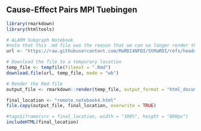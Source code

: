 ## Cause-Effect Pairs MPI Tuebingen

```r
library(rmarkdown)
library(htmltools)

# ALARM Subgraph Notebook
#note that this .md file was the reason that we can no longer render the book as a pdf.
url <- "https://raw.githubusercontent.com/MaRDI4NFDI/StMaRDI/refs/heads/main/notebook_04_causal_benchmarking_prelim.md"

# Download the file to a temporary location
temp_file <- tempfile(fileext = ".Rmd")
download.file(url, temp_file, mode = "wb")

# Render the Rmd file
output_file <- rmarkdown::render(temp_file, output_format = "html_document", quiet = TRUE)

final_location <- "remote_notebook4.html"
file.copy(output_file, final_location, overwrite = TRUE)
```

```r
#tags$iframe(src = final_location, width = "100%", height = "800px")
includeHTML(final_location)
```

